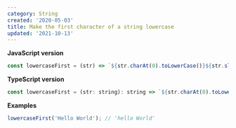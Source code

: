 ```yaml
---
category: String
created: '2020-05-03'
title: Make the first character of a string lowercase
updated: '2021-10-13'
---
```


**JavaScript version**

```js
const lowercaseFirst = (str) => `${str.charAt(0).toLowerCase()}${str.slice(1)}`;
```

**TypeScript version**

```js
const lowercaseFirst = (str: string): string => `${str.charAt(0).toLowerCase()}${str.slice(1)}`;
```

**Examples**

```js
lowercaseFirst('Hello World'); // 'hello World'
```
